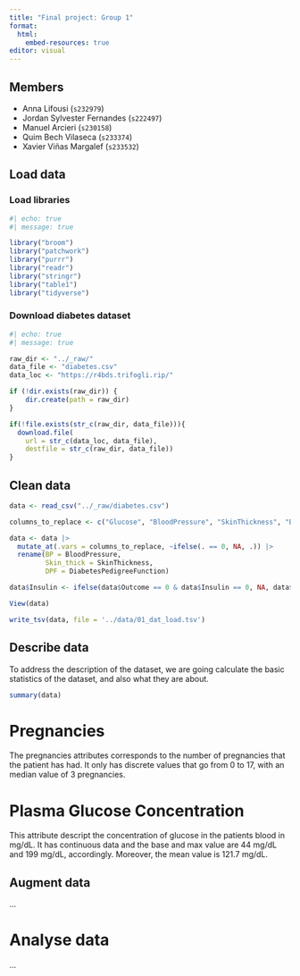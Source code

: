 ```yaml
---
title: "Final project: Group 1"
format:
  html:
    embed-resources: true
editor: visual
---
```


## Members

-   Anna Lifousi (`s232979`)
-   Jordan Sylvester Fernandes (`s222497`)
-   Manuel Arcieri (`s230158`)
-   Quim Bech Vilaseca (`s233374`)
-   Xavier Viñas Margalef (`s233532`)

## Load data

### Load libraries

```r
#| echo: true
#| message: true

library("broom")
library("patchwork")
library("purrr")
library("readr")
library("stringr")
library("table1")
library("tidyverse")
```

### Download diabetes dataset

```r
#| echo: true
#| message: true

raw_dir <- "../_raw/"
data_file <- "diabetes.csv"
data_loc <- "https://r4bds.trifogli.rip/"

if (!dir.exists(raw_dir)) {
    dir.create(path = raw_dir)
}

if(!file.exists(str_c(raw_dir, data_file))){
  download.file(
    url = str_c(data_loc, data_file),
    destfile = str_c(raw_dir, data_file))
}
```

## Clean data

```r
data <- read_csv("../_raw/diabetes.csv")

columns_to_replace <- c("Glucose", "BloodPressure", "SkinThickness", "BMI","DiabetesPedigreeFunction", "Age")

data <- data |> 
  mutate_at(.vars = columns_to_replace, ~ifelse(. == 0, NA, .)) |>
  rename(BP = BloodPressure,
         Skin_thick = SkinThickness,
         DPF = DiabetesPedigreeFunction)

data$Insulin <- ifelse(data$Outcome == 0 & data$Insulin == 0, NA, data$Insulin)

View(data)

write_tsv(data, file = '../data/01_dat_load.tsv')
```

## Describe data

To address the description of the dataset, we are going calculate the basic statistics of the dataset, and also what they are about.

```r
summary(data)
```

# Pregnancies
The pregnancies attributes corresponds to the number of pregnancies that the patient has had. It only has discrete values that go from 0 to 17, with an median value of 3 pregnancies. 

# Plasma Glucose Concentration
This attribute descript the concentration of glucose in the patients blood in mg/dL. It has continuous data and the base and max value are 44 mg/dL and 199 mg/dL, accordingly. Moreover, the mean value is 121.7 mg/dL.

## Augment data

...

# Analyse data

...
